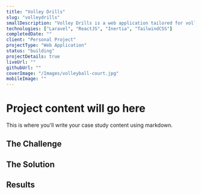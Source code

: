 ```yaml
---
title: "Volley Drills"
slug: "volleydrills"
smallDescription: "Volley Drills is a web application tailored for volleyball coaches to manage and organise training drills."
technologies: ["Laravel", "ReactJS", "Inertia", "TailwindCSS"]
completedDate: ""
client: "Personal Project"
projectType: "Web Application"
status: "building"
projectDetails: true
liveUrl: ""
githubUrl: ""
coverImage: "/Images/volleyball-court.jpg"
mobileImage: ""
---
```


# Project content will go here

This is where you'll write your case study content using markdown.

## The Challenge

## The Solution

## Results
